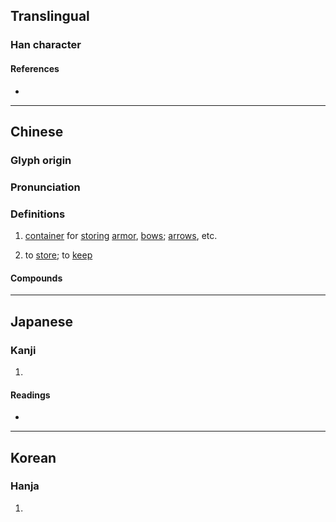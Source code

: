 {{character info}}
==Translingual==

===Han character===
{{Han char|rn=75|rad=木|as=15|sn=19|four=50904|canj=JBHOD,JBHYD|ids=⿳⿱𰀉冖咎木,⿳⿱𰀉冖处呆}}

====References====
* {{Han ref|kx=0560.250|dkj=15818|dj=0949.220|hdz=21312.130|uh=6ADC|ud=27356|bh=F253|bd=62035}}

----

==Chinese==
{{zh-forms}}

===Glyph origin===
{{Han etym}}

===Pronunciation===
{{zh-pron
|m=gāo
|c=gou1
|mn=ko
|mc=y
|oc=y
|ma=
|cat=n,v
}}

===Definitions===
{{zh-hanzi}}

# {{lb|zh|literary}} [[container]] for [[store|storing]] [[armor]], [[bow]]s; [[arrow]]s, etc.
# {{lb|zh|literary}} to [[store]]; to [[keep]]

====Compounds====
{{zh-der|垂櫜|櫜鞬|櫜弓臥鼓}}

----

==Japanese==

===Kanji===
{{ja-kanji|grade=|rs=木15}}

# {{rfdef|ja|sort=木15}}

====Readings====
* {{ja-readings|on=[[こう]] (kō)|kun=[[ふくろ]] (fukuro)}}

----

==Korean==

===Hanja===
{{ko-hanja|hangeul=고|eumhun=|rv=go|mr=ko|y=ko}}

# {{rfdef|ko|sort=木15}}
